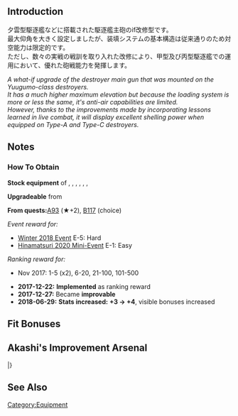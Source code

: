 {{EquipmentInfo|267}}

==Introduction==
夕雲型駆逐艦などに搭載された駆逐艦主砲のif改修型です。<br>
最大仰角を大きく設定しましたが、装填システムの基本構造は従来通りのため対空能力は限定的です。<br>ただし、数々の実戦の戦訓を取り入れた改修により、甲型及び丙型駆逐艦での運用において、優れた砲戦能力を発揮します。

''A what-if upgrade of the destroyer main gun that was mounted on the Yuugumo-class destroyers.''<br>
''It has a much higher maximum elevation but because the loading system is more or less the same, it's anti-air capabilities are limited.<br>However, thanks to the improvements made by incorporating lessons learned in live combat, it will display excellent shelling power when equipped on Type-A and Type-C destroyers.''

==Notes==
<div class="mw-collapsible"><h3>How To Obtain</h3>
<div class="mw-collapsible-content">
'''Stock equipment''' of {{Ship/Link|Asashimo Kai Ni}}, {{Ship/Link|Kazagumo Kai Ni}}, {{Ship/Link|Makigumo Kai Ni}}, {{Ship/Link|Naganami Kai Ni}}, {{Ship/Link|Okinami Kai Ni}}, {{Ship/Link|Takanami Kai Ni}}, {{Ship/Link|Yuugumo Kai Ni}}

'''Upgradeable''' from {{Equipment/Link|12.7cm Twin Gun Mount Model C Kai 2}}

'''From quests: '''[[Quests#A93|A93]] (★+2), [[Quests#B117|B117]] (choice)

''Event reward for:''
* [[Winter 2018 Event]] E-5: Hard
* [[Hinamatsuri 2020 Mini-Event]] E-1: Easy

''Ranking reward for:''
* Nov 2017: 1-5 (x2), 6-20, 21-100, 101-500

</div></div>


<div class="mw-collapsible><h3>Updates History</h3>
<div class="mw-collapsible-content>
* '''2017-12-22:''' '''Implemented''' as ranking reward
* '''2017-12-27:''' Became '''improvable'''
* '''2018-06-29:''' '''Stats increased:'''  '''{{AA}}+3 → {{AA}}+4 ''', visible bonuses increased
</div></div>

==Fit Bonuses==
{{:12.7cm Twin Gun Mount Model D Kai 2/Bonuses}}

==Akashi's Improvement Arsenal==
{{AkashiWorkshop}}
{{AkashiWorkshopLine
|Name={{PAGENAME}}
|ItemType=RedGunLight
|Fuel=20
|Ammo=70
|Steel=90
|Baux=20
|Mats0-5=6/7
|Mats6-9=7/10
|Mats10=-
|Screws0-5=5/6
|Screws6-9=6/9
|Screws10=-
|EquipConsume0-5=2x{{GreenGunDP|10cm Twin High-angle Mount}}
|EquipConsume6-9=1x{{RedGunLight|12.7cm Twin Mount Type-C Kai 2}}
|EquipConsume10=-
|Sun=Na<br>Y1<br>Y2
|Mon=Na<br>&nbsp;<br>&nbsp;
|Tue=Na<br>&nbsp;<br>&nbsp;
|Wed=Na<br>Y1<br>&nbsp;
|Thu=Na<br>Y1<br>Y2
|Fri=Na<br>&nbsp;<br>Y2
|Sat=Na<br>&nbsp;<br>Y2
|2ndShip=[[Naganami#Second Upgrade|Naganami&nbsp;Kai&nbsp;Ni]]<br>[[Yuugumo#First Upgrade|Yuugumo Kai]]<br>[[Yuugumo#Second Upgrade|Yuugumo Kai Ni]]
}}
|}

==See Also==
{{Equipmentlist}}
[[Category:Equipment]]